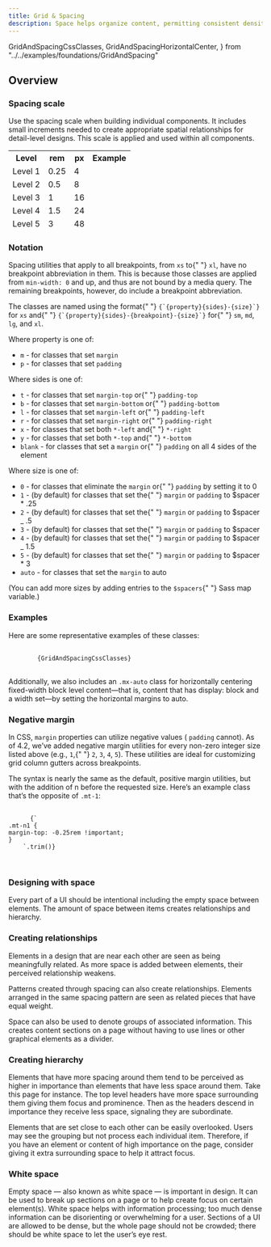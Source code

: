 ```yaml
---
title: Grid & Spacing
description: Space helps organize content, permitting consistent density and visual order that telegraphs our brand. Space is a way to unify the padding, margins, and heights.
---
```


  GridAndSpacingCssClasses,
  GridAndSpacingHorizontalCenter,
} from "../../examples/foundations/GridAndSpacing"

<article id="main" className="pr-3">
  <h2 id="overview" className="h1 font-weight-bold mt-5">
    Overview
    <a
      className="header-link text-light text-decoration-none font-weight-normal"
      href="#overview"
      aria-label="anchor"
    ></a>
  </h2>
  <h3 id="spacing-scale" className="h2 font-weight-bold mt-3">
    Spacing scale
    <a
      className="header-link text-light text-decoration-none font-weight-normal"
      href="#spacing-scale"
      aria-label="anchor"
    ></a>
  </h3>
  <p>
    Use the spacing scale when building individual components. It includes
    small increments needed to create appropriate spatial relationships for
    detail-level designs. This scale is applied and used within all
    components.
  </p>
  <table className="table table-bordered">
    <thead className="thead-light">
      <tr>
        <th>Level</th>
        <th>rem</th>
        <th>px</th>
        <th>Example</th>
      </tr>
      <tr>
        <td>Level 1</td>
        <td>0.25</td>
        <td>4</td>
        <td className="align-middle">
          <div className="d-inline-block pt-1 pr-1 bg-primary"></div>
        </td>
      </tr>
      <tr>
        <td>Level 2</td>
        <td>0.5</td>
        <td>8</td>
        <td className="align-middle">
          <div className="d-inline-block pt-2 pr-2 bg-secondary"></div>
        </td>
      </tr>
      <tr>
        <td>Level 3</td>
        <td>1</td>
        <td>16</td>
        <td className="align-middle">
          <div className="d-inline-block pt-3 pr-3 bg-success"></div>
        </td>
      </tr>
      <tr>
        <td>Level 4</td>
        <td>1.5</td>
        <td>24</td>
        <td className="align-middle">
          <div className="d-inline-block pt-4 pr-4 bg-warning"></div>
        </td>
      </tr>
      <tr>
        <td>Level 5</td>
        <td>3</td>
        <td>48</td>
        <td className="align-middle">
          <div className="d-inline-block pt-5 pr-5 bg-danger"></div>
        </td>
      </tr>
    </thead>
  </table>
  <h3 id="notation" className="h2 font-weight-bold mt-3">
    Notation
    <a
      className="header-link text-light text-decoration-none font-weight-normal"
      href="#notation"
      aria-label="anchor"
    ></a>
  </h3>
  <p>
    Spacing utilities that apply to all breakpoints, from <code>xs</code> to{" "}
    <code>xl</code>, have no breakpoint abbreviation in them. This is
    because those classes are applied from <code>min-width: 0</code> and up,
    and thus are not bound by a media query. The remaining breakpoints,
    however, do include a breakpoint abbreviation.
  </p>
  <p>
    The classes are named using the format{" "}
    <code>{`{property}{sides}-{size}`}</code> for <code>xs</code> and{" "}
    <code>{`{property}{sides}-{breakpoint}-{size}`}</code> for{" "}
    <code>sm</code>, <code>md</code>, <code>lg</code>, and <code>xl</code>.
  </p>
  <p>Where property is one of:</p>
  <ul>
    <li>
      <code>m</code> - for classes that set <code>margin</code>
    </li>
    <li>
      <code>p</code> - for classes that set <code>padding</code>
    </li>
  </ul>
  <p>Where sides is one of:</p>
  <ul>
    <li>
      <code>t</code> - for classes that set <code>margin-top</code> or{" "}
      <code>padding-top</code>
    </li>
    <li>
      <code>b</code> - for classes that set <code>margin-bottom</code> or{" "}
      <code>padding-bottom</code>
    </li>
    <li>
      <code>l</code> - for classes that set <code>margin-left</code> or{" "}
      <code>padding-left</code>
    </li>
    <li>
      <code>r</code> - for classes that set <code>margin-right</code> or{" "}
      <code>padding-right</code>
    </li>
    <li>
      <code>x</code> - for classes that set both <code>*-left</code> and{" "}
      <code>*-right</code>
    </li>
    <li>
      <code>y</code> - for classes that set both <code>*-top</code> and{" "}
      <code>*-bottom</code>
    </li>
    <li>
      <code>blank</code> - for classes that set a <code>margin</code> or{" "}
      <code>padding</code> on all 4 sides of the element
    </li>
  </ul>
  <p>Where size is one of:</p>
  <ul>
    <li>
      <code>0</code> - for classes that eliminate the <code>margin</code> or{" "}
      <code>padding</code> by setting it to 0
    </li>
    <li>
      <code>1</code> - (by default) for classes that set the{" "}
      <code>margin</code> or <code>padding</code> to $spacer * .25
    </li>
    <li>
      <code>2</code> - (by default) for classes that set the{" "}
      <code>margin</code> or <code>padding</code> to $spacer _ .5
    </li>
    <li>
      <code>3</code> - (by default) for classes that set the{" "}
      <code>margin</code> or <code>padding</code> to $spacer
    </li>
    <li>
      <code>4</code> - (by default) for classes that set the{" "}
      <code>margin</code> or <code>padding</code> to $spacer _ 1.5
    </li>
    <li>
      <code>5</code> - (by default) for classes that set the{" "}
      <code>margin</code> or <code>padding</code> to $spacer * 3
    </li>
    <li>
      <code>auto</code> - for classes that set the <code>margin</code> to
      auto
    </li>
  </ul>
  <p>
    (You can add more sizes by adding entries to the <code>$spacers</code>{" "}
    Sass map variable.)
  </p>
  <h3 id="examples" className="h2 font-weight-bold mt-3">
    Examples
    <a
      className="header-link text-light text-decoration-none font-weight-normal"
      href="#examples"
      aria-label="anchor"
    ></a>
  </h3>
  <p>Here are some representative examples of these classes:</p>

  <div className="highlight">
    <pre tabIndex={0} className="chroma">
      <code className="language-css" data-lang="css">
        {GridAndSpacingCssClasses}
</code>
</pre>

  </div>

<CodeBlock code={GridAndSpacingHorizontalCenter} title="Horizontal centering">
  <p>
    Additionally, we also includes an <code>.mx-auto</code> class for
    horizontally centering fixed-width block level content—that is, content that
    has display: block and a width set—by setting the horizontal margins to
    auto.
  </p>
</CodeBlock>

<h3 id="negative-margin" class="h2 font-weight-bold mt-3">
  Negative margin
  <a
    class="header-link text-light text-decoration-none font-weight-normal"
    href="#negative-margin"
    aria-label="anchor"
  ></a>
</h3>
<p>
  In CSS, <code>margin</code> properties can utilize negative values (
  <code>padding</code> cannot). As of 4.2, we’ve added negative margin utilities
  for every non-zero integer size listed above (e.g., <code>1</code>,{" "}
  <code>2</code>, <code>3</code>, <code>4</code>, <code>5</code>). These
  utilities are ideal for customizing grid column gutters across breakpoints.
</p>
<p>
  The syntax is nearly the same as the default, positive margin utilities, but
  with the addition of n before the requested size. Here’s an example class
  that’s the opposite of <code>.mt-1</code>:
</p>
<div class="highlight">
  <pre tabindex="0" class="chroma">
    <code class="language-css" data-lang="css">
      {`
.mt-n1 {
margin-top: -0.25rem !important;
}
    `.trim()}
    </code>
  </pre>
</div>

  <h3 id="designing-with-space" class="h2 font-weight-bold mt-3">
    Designing with space
    <a
      class="header-link text-light text-decoration-none font-weight-normal"
      href="#designing-with-space"
      aria-label="anchor"
    ></a>
  </h3>
  <p>
    Every part of a UI should be intentional including the empty space
    between elements. The amount of space between items creates
    relationships and hierarchy.
  </p>
  <h3 id="creating-relationships" class="h2 font-weight-bold mt-3">
    Creating relationships
    <a
      class="header-link text-light text-decoration-none font-weight-normal"
      href="#creating-relationships"
      aria-label="anchor"
    ></a>
  </h3>
  <p>
    Elements in a design that are near each other are seen as being
    meaningfully related. As more space is added between elements, their
    perceived relationship weakens.
  </p>
  <p>
    Patterns created through spacing can also create relationships. Elements
    arranged in the same spacing pattern are seen as related pieces that
    have equal weight.
  </p>
  <p>
    Space can also be used to denote groups of associated information. This
    creates content sections on a page without having to use lines or other
    graphical elements as a divider.
  </p>
  <h3 id="creating-hierarchy" class="h2 font-weight-bold mt-3">
    Creating hierarchy
    <a
      class="header-link text-light text-decoration-none font-weight-normal"
      href="#creating-hierarchy"
      aria-label="anchor"
    ></a>
  </h3>
  <p>
    Elements that have more spacing around them tend to be perceived as
    higher in importance than elements that have less space around them.
    Take this page for instance. The top level headers have more space
    surrounding them giving them focus and prominence. Then as the headers
    descend in importance they receive less space, signaling they are
    subordinate.
  </p>
  <p>
    Elements that are set close to each other can be easily overlooked.
    Users may see the grouping but not process each individual item.
    Therefore, if you have an element or content of high importance on the
    page, consider giving it extra surrounding space to help it attract
    focus.
  </p>
  <h3 id="white-space" class="h2 font-weight-bold mt-3">
    White space
    <a
      class="header-link text-light text-decoration-none font-weight-normal"
      href="#white-space"
      aria-label="anchor"
    ></a>
  </h3>
  <p>
    Empty space — also known as white space — is important in design. It can
    be used to break up sections on a page or to help create focus on
    certain element(s). White space helps with information processing; too
    much dense information can be disorienting or overwhelming for a user.
    Sections of a UI are allowed to be dense, but the whole page should not
    be crowded; there should be white space to let the user’s eye rest.
  </p>
</article>
